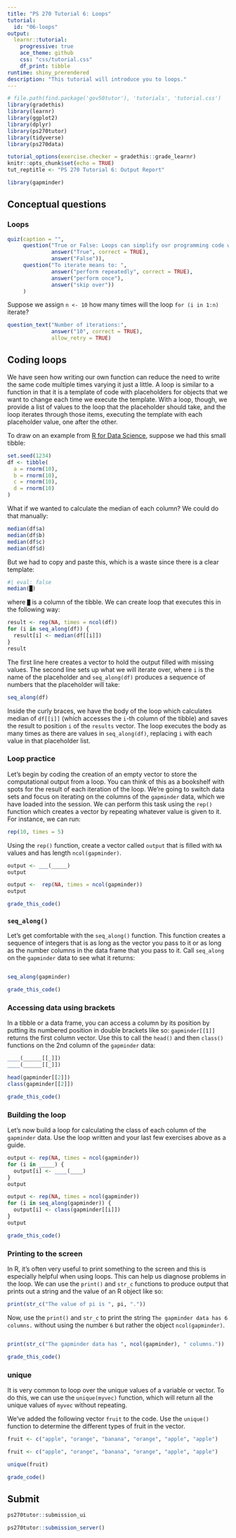 ```yaml
---
title: "PS 270 Tutorial 6: Loops"
tutorial:
  id: "06-loops"
output:
  learnr::tutorial:
    progressive: true
    ace_theme: github
    css: "css/tutorial.css"
    df_print: tibble
runtime: shiny_prerendered
description: "This tutorial will introduce you to loops."
---
```


<!-- Add JavaScript code for making the exercise code larger -->
<script language="JavaScript" src="js/exercise-font-size.js"></script>
 

```r
# file.path(find.package('gov50tutor'), 'tutorials', 'tutorial.css')
library(gradethis)
library(learnr)
library(ggplot2)
library(dplyr)
library(ps270tutor)
library(tidyverse)
library(ps270data)

tutorial_options(exercise.checker = gradethis::grade_learnr)
knitr::opts_chunk$set(echo = TRUE)
tut_reptitle <- "PS 270 Tutorial 6: Output Report"

library(gapminder)
```

## Conceptual questions



### Loops

```r
quiz(caption = "",
     question("True or False: Loops can simplify our programming code when we want to repeatedly execute code chunks over and over again.",
              answer("True", correct = TRUE),
              answer("False")),
     question("To iterate means to: ",
              answer("perform repeatedly", correct = TRUE),
              answer("perform once"),
              answer("skip over"))
     )
```


Suppose we assign `n <- 10` how many times will the loop `for (i in 1:n)` iterate?



```r
question_text("Number of iterations:",
              answer("10", correct = TRUE),
              allow_retry = TRUE)
```


## Coding loops

We have seen how writing our own function can reduce the need to write the same code multiple times varying it just a little. A loop is similar to a function in that it is a template of code with placeholders for objects that we want to change each time we execute the template. With a loop, though, we provide a list of values to the loop that the placeholder should take, and the loop iterates through those items, executing the template with each placeholder value, one after the other. 

To draw on an example from [R for Data Science](https://r4ds.had.co.nz/iteration.html#for-loops), suppose we had this small tibble:

```r
set.seed(1234)
df <- tibble(
  a = rnorm(10),
  b = rnorm(10),
  c = rnorm(10),
  d = rnorm(10)
)
```

What if we wanted to calculate the median of each column? We could do that manually:

```r
median(df$a)
median(df$b)
median(df$c)
median(df$d)
```

But we had to copy and paste this, which is a waste since there is a clear template:

```r
#| eval: false
median(█)
```

where `█` is a column of the tibble. We can create loop that executes this in the following way:

```r
result <- rep(NA, times = ncol(df))
for (i in seq_along(df)) {
  result[i] <- median(df[[i]])
}
result
```


The first line here creates a vector to hold the output filled with missing values. The second line sets up what we will iterate over, where `i` is the name of the placeholder and `seq_along(df)` produces a sequence of numbers that the placeholder will take:

```r
seq_along(df)
```

Inside the curly braces, we have the body of the loop which calculates median of `df[[i]]` (which accesses the `i`-th column of the tibble) and saves the result to position `i` of the `results` vector. The loop executes the body as many times as there are values in `seq_along(df)`, replacing `i` with each value in that placeholder list. 



### Loop practice

Let's begin by coding the creation of an empty vector to store the computational output from a loop. You can think of this as a bookshelf with spots for the result of each iteration of the loop. We're going to switch data sets and focus on iterating on the columns of the `gapminder` data, which we have loaded into the session. We can perform this task using the `rep()` function which creates a vector by repeating whatever value is given to it. For instance, we can run:

```r
rep(10, times = 5)
```

Using the `rep()` function, create a vector called `output` that is filled with `NA` values and has length `ncol(gapminder)`. 


```r
output <- ___(_____)
output
```

```r
output <-  rep(NA, times = ncol(gapminder))
output
```


```r
grade_this_code()
```

### `seq_along()`

Let's get comfortable with the  `seq_along()` function. This function creates a sequence of integers that is as long as the vector you pass to it or as long as the number columns in the data frame that you pass to it. Call `seq_along` on the `gapminder` data to see what it returns:

```r

```

```r
seq_along(gapminder)
```

```r
grade_this_code()
```

### Accessing data using brackets

In a tibble or a data frame, you can access a column by its position by putting its numbered position in double brackets like so: `gapminder[[1]]` returns the first column vector. Use this to call the `head()` and then `class()` functions on the 2nd column of the `gapminder` data:

```r
____(______[[_]])
____(______[[_]])
```

```r
head(gapminder[[2]])
class(gapminder[[2]])
```

```r
grade_this_code()
```


### Building the loop

Let's now build a loop for calculating the class of each column of the `gapminder` data. Use the loop written and your last few exercises above as a guide.

```r
output <- rep(NA, times = ncol(gapminder))
for (i in _____) {
  output[i] <- ____(____)
}
output
```

```r
output <- rep(NA, times = ncol(gapminder))
for (i in seq_along(gapminder)) {
  output[i] <- class(gapminder[[i]])
}
output
```

```r
grade_this_code()
```



### Printing to the screen

In R, it's often very useful to print something to the screen and this is especially helpful when using loops. This can help us diagnose problems in the loop. We can use the `print()` and `str_c` functions to produce output that prints out a string and the value of an R object like so:

```r
print(str_c("The value of pi is ", pi, "."))
```


Now, use the `print()` and `str_c` to print the string `The gapminder data has 6 columns.` without using the number `6` but rather the object `ncol(gapminder)`. 

```r

```

```r
print(str_c("The gapminder data has ", ncol(gapminder), " columns."))
```

```r
grade_this_code()
```

### unique

It is very common to loop over the unique values of a variable or vector. To do this, we can use the `unique(myvec)` function, which will return all the unique values of `myvec` without repeating. 

We've added the following vector `fruit` to the code. Use the `unique()` function to determine the different types of fruit in the vector. 


```r
fruit <- c("apple", "orange", "banana", "orange", "apple", "apple")

```

```r
fruit <- c("apple", "orange", "banana", "orange", "apple", "apple")

unique(fruit)
```

```r
grade_code()
```

## Submit

```r
ps270tutor::submission_ui
```

```r
ps270tutor::submission_server()
```
